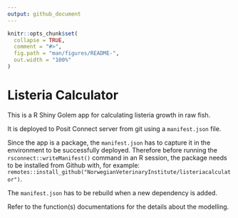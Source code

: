 ```yaml
---
output: github_document
---
```


<!-- README.md is generated from README.Rmd. Please edit that file -->

```r
knitr::opts_chunk$set(
  collapse = TRUE,
  comment = "#>",
  fig.path = "man/figures/README-",
  out.width = "100%"
)
```

# Listeria Calculator

<!-- badges: start -->
<!-- badges: end -->

This is a R Shiny Golem app for calculating listeria growth in raw fish.

It is deployed to Posit Connect server from git using a `manifest.json` file.

Since the app is a package, the `manifest.json` has to capture it in the 
environment to be successfully deployed. Therefore before running the 
`rsconnect::writeManifest()` command in an R session, the package needs 
to be installed from Github with, for example: `remotes::install_github("NorwegianVeterinaryInstitute/listeriacalculator")`. 

The `manifest.json` has to be rebuild when a new dependency is added.

Refer to the function(s) documentations for the details about the modelling.

